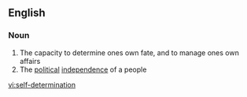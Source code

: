 ==English==

===Noun===
{{wikipedia}}
{{en-noun|sg=[[self]]-[[determination]]|-}}

# The capacity to determine ones own fate, and to manage ones own affairs
# The [[political]] [[independence]] of a people

[[vi:self-determination]]